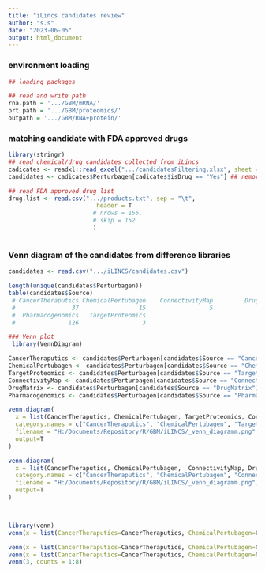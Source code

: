 ```yaml
---
title: "iLincs candidates review"
author: "s.s"
date: "2023-06-05"
output: html_document
---
```

### environment loading
```r
## loading packages

## read and write path
rna.path = '.../GBM/mRNA/'
prt.path = '.../GBM/proteomics/'
outpath = '.../GBM/RNA+protein/'

```



### matching candidate with FDA approved drugs
```r
library(stringr)
## read chemical/drug candidates collected from iLincs
cadicates <- readxl::read_excel(".../candidatesFiltering.xlsx", sheet = 1)
candidates <- cadicates$Perturbagen[cadicates$isDrug == "Yes"] ## remove the questionable row

## read FDA approved drug list
drug.list <- read.csv(".../products.txt", sep = "\t",
                         header = T
                        # nrows = 156,
                        # skip = 152
                        )



```


### Venn diagram of the candidates from difference libraries
```r
candidates <- read.csv(".../iLINCS/candidates.csv")

length(unique(candidates$Perturbagen))
table(candidates$Source)
 # CancerTheraputics ChemicalPertubagen    ConnectivityMap         DrugMatrix 
 #                37                 15                  5                164 
 #  Pharmacogenomics   TargetProteomics 
 #               126                  3 

### Venn plot
 library(VennDiagram) 

CancerTheraputics <- candidates$Perturbagen[candidates$Source == "CancerTheraputics"]
ChemicalPertubagen <- candidates$Perturbagen[candidates$Source == "ChemicalPertubagen"]
TargetProteomics <- candidates$Perturbagen[candidates$Source == "TargetProteomics"]
ConnectivityMap <- candidates$Perturbagen[candidates$Source == "ConnectivityMap"]
DrugMatrix <- candidates$Perturbagen[candidates$Source == "DrugMatrix"]
Pharmacogenomics <- candidates$Perturbagen[candidates$Source == "Pharmacogenomics"]

venn.diagram(
  x = list(CancerTheraputics, ChemicalPertubagen, TargetProteomics, ConnectivityMap, DrugMatrix, Pharmacogenomics),
  category.names = c("CancerTheraputics", "ChemicalPertubagen", "TargetProteomics", "ConnectivityMap", "DrugMatrix", "Pharmacogenomics"),
  filename = "H:/Documents/Repository/R/GBM/iLINCS/_venn_diagramm.png",
  output=T
)

venn.diagram(
  x = list(CancerTheraputics, ChemicalPertubagen,  ConnectivityMap, DrugMatrix, Pharmacogenomics),
  category.names = c("CancerTheraputics", "ChemicalPertubagen", "ConnectivityMap", "DrugMatrix", "Pharmacogenomics"),
  filename = "H:/Documents/Repository/R/GBM/iLINCS/_venn_diagramm.png",
  output=T
)



library(venn)
venn(x = list(CancerTheraputics=CancerTheraputics, ChemicalPertubagen=ChemicalPertubagen, TargetProteomics=TargetProteomics, ConnectivityMap=ConnectivityMap, DrugMatrix=DrugMatrix, Pharmacogenomics=Pharmacogenomics), ilabels=TRUE, zcolor = "style", counts = TRUE)

venn(x = list(CancerTheraputics=CancerTheraputics, ChemicalPertubagen=ChemicalPertubagen,  ConnectivityMap=ConnectivityMap, DrugMatrix=DrugMatrix, Pharmacogenomics=Pharmacogenomics), ilabels=TRUE, zcolor = "style", counts = TRUE)
venn(x = list(CancerTheraputics=CancerTheraputics, ChemicalPertubagen=ChemicalPertubagen,  DrugMatrix=DrugMatrix, Pharmacogenomics=Pharmacogenomics), ilabels=TRUE, zcolor = "style", counts = T, ggplot = T)
venn(3, counts = 1:8)


```

